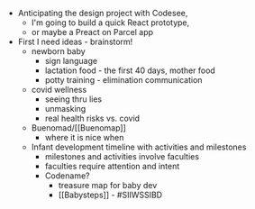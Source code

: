 - Anticipating the design project with Codesee,
    - I'm going to build a quick React prototype,
    - or maybe a Preact on Parcel app
- First I need ideas - brainstorm!
    - newborn baby
        - sign language
        - lactation food - the first 40 days, mother food
        - potty training - elimination communication
    - covid wellness
        - seeing thru lies
        - unmasking
        - real health risks vs. covid
    - Buenomad/[[Buenomap]]
        - where it is nice when
    - Infant development timeline with activities and milestones
        - milestones and activities involve faculties
        - faculties require attention and intent
        - Codename?
            - treasure map for baby dev
            - [[Babysteps]] - #SIIWSSIBD
